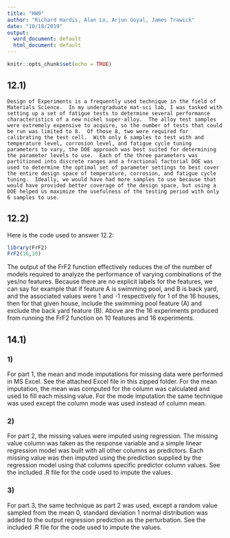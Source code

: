 ```yaml
---
title: "HW9"
author: "Richard Hardis, Alan Lo, Arjun Goyal, James Trawick"
date: "10/18/2019"
output:
  word_document: default
  html_document: default
---
```


```r
knitr::opts_chunk$set(echo = TRUE)
```

## 12.1)
	Design of Experiments is a frequently used technique in the field of Materials Science.  In my undergraduate mat-sci lab, I was tasked with setting up a set of fatigue tests to determine several performance characteristics of a new nickel super-alloy.  The alloy test samples were extremely expensive to acquire, so the number of tests that could be run was limited to 8.  Of those 8, two were required for calibrating the test cell.  With only 6 samples to test with and temperature level, corrosion level, and fatigue cycle tuning parameters to vary, the DOE approach was best suited for determining the parameter levels to use.  Each of the three parameters was partitioned into discrete ranges and a fractional factorial DOE was used to determine the optimal set of parameter settings to best cover the entire design space of temperature, corrosion, and fatigue cycle tuning.  Ideally, we would have had more samples to use because that would have provided better coverage of the design space, but using a DOE helped us maximize the usefulness of the testing period with only 6 samples to use.
	
## 12.2)
Here is the code used to answer 12.2:
```r
library(FrF2)
FrF2(16,10)
```

The output of the FrF2 function effectively reduces the of the number of models required to analyze the performance of varying combinations of the yes/no features. Because there are no explicit labels for the features, we can say for example that if feature A is swimming pool, and B is back yard, and the associated values were 1 and -1 respectively for 1 of the 16 houses, then for that given house, include the swimming pool feature (A) and exclude the back yard feature (B). Above are the 16 experiments produced from running the FrF2 function on 10 features and 16 experiments.

## 14.1)
### 1)
For part 1, the mean and mode imputations for missing data were performed in MS Excel.  See the attached Excel file in this zipped folder.  For the mean imputation, the mean was computed for the column was calculated and used to fill each missing value.  For the mode imputation the same technique was used except the column mode was used instead of column mean.

### 2)
For part 2, the missing values were imputed using regression.  The missing value column was taken as the response variable and a simple linear regression model was built with all other columns as predictors.  Each missing value was then imputed using the prediction supplied by the regression model using that columns specific predictor column values.  See the included .R file for the code used to impute the values.

### 3)
For part 3, the same technique as part 2 was used, except a random value sampled from the mean 0, standard deviation 1 normal distribution was added to the output regression prediction as the perturbation.  See the included .R file for the code used to impute the values.